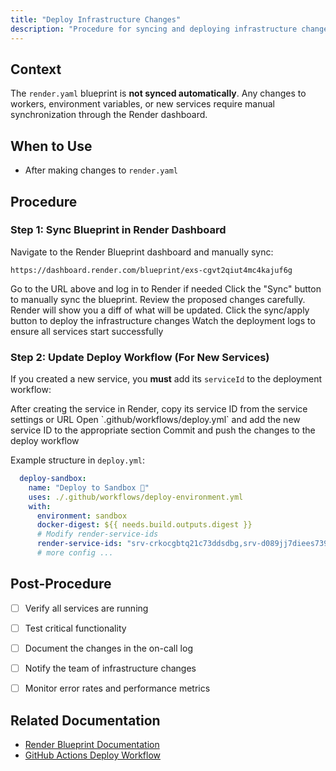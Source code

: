 ```yaml
---
title: "Deploy Infrastructure Changes"
description: "Procedure for syncing and deploying infrastructure changes"
---
```


## Context

The `render.yaml` blueprint is **not synced automatically**. Any changes to workers, environment variables, or new services require manual synchronization through the Render dashboard.

## When to Use

- After making changes to `render.yaml`

## Procedure

### Step 1: Sync Blueprint in Render Dashboard

Navigate to the Render Blueprint dashboard and manually sync:

```
https://dashboard.render.com/blueprint/exs-cgvt2qiut4mc4kajuf6g
```

<Steps>
  <Step title="Open Blueprint URL">
    Go to the URL above and log in to Render if needed
  </Step>

  <Step title="Click Manual Sync">
    Click the "Sync" button to manually sync the blueprint.
  </Step>

  <Step title="Review Changes">
    Review the proposed changes carefully. Render will show you a diff of what will be updated.
  </Step>

  <Step title="Apply Changes">
    Click the sync/apply button to deploy the infrastructure changes
  </Step>

  <Step title="Monitor Deployment">
    Watch the deployment logs to ensure all services start successfully
  </Step>
</Steps>

### Step 2: Update Deploy Workflow (For New Services)

If you created a new service, you **must** add its `serviceId` to the deployment workflow:

<Steps>
  <Step title="Locate the Service ID">
    After creating the service in Render, copy its service ID from the service settings or URL
  </Step>

  <Step title="Edit Deploy Workflow">
    Open `.github/workflows/deploy.yml` and add the new service ID to the appropriate section
  </Step>

  <Step title="Commit Changes">
    Commit and push the changes to the deploy workflow
  </Step>
</Steps>

Example structure in `deploy.yml`:

```yaml
  deploy-sandbox:
    name: "Deploy to Sandbox 🧪"
    uses: ./.github/workflows/deploy-environment.yml
    with:
      environment: sandbox
      docker-digest: ${{ needs.build.outputs.digest }}
      # Modify render-service-ids
      render-service-ids: "srv-crkocgbtq21c73ddsdbg,srv-d089jj7diees73934kgg"
      # more config ...

```


## Post-Procedure

- [ ] Verify all services are running
- [ ] Test critical functionality
- [ ] Document the changes in the on-call log
- [ ] Notify the team of infrastructure changes
- [ ] Monitor error rates and performance metrics


## Related Documentation

- [Render Blueprint Documentation](https://render.com/docs/infrastructure-as-code)
- [GitHub Actions Deploy Workflow](/.github/workflows/deploy.yml)
